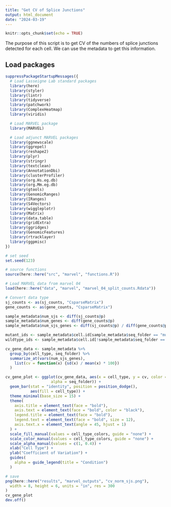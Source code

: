 ```yaml
---
title: "Get CV of Splice Junctions"
output: html_document
date: "2024-03-19"
---
```


```r
knitr::opts_chunk$set(echo = TRUE)
```

The purpose of this script is to get CV of the numbers of splice junctions detected for each cell. We can use the metadata to get this information.

## Load packages

```r
suppressPackageStartupMessages({
  # Load Lasseigne Lab standard packages
  library(here)
  library(styler)
  library(lintr)
  library(tidyverse)
  library(patchwork)
  library(ComplexHeatmap)
  library(viridis)

  # Load MARVEL package
  library(MARVEL)

  # Load adjunct MARVEL packages
  library(ggnewscale)
  library(ggrepel)
  library(reshape2)
  library(plyr)
  library(stringr)
  library(textclean)
  library(AnnotationDbi)
  library(clusterProfiler)
  library(org.Hs.eg.db)
  library(org.Mm.eg.db)
  library(gtools)
  library(GenomicRanges)
  library(IRanges)
  library(S4Vectors)
  library(wiggleplotr)
  library(Matrix)
  library(data.table)
  library(gridExtra)
  library(ggridges)
  library(GenomicFeatures)
  library(rtracklayer)
  library(ggpmisc)
})

# set seed
set.seed(123)

# source functions
source(here::here("src", "marvel", "functions.R"))
```

```r

# Load MARVEL data from marvel 04
load(here::here("data", "marvel", "marvel_04_split_counts.Rdata"))

# Convert data type
sj_counts <- as(sj_counts, "CsparseMatrix")
gene_counts <- as(gene_counts, "CsparseMatrix")
```

```r
sample_metadata$num_sjs <- diff(sj_counts@p)
sample_metadata$num_genes <- diff(gene_counts@p)
sample_metadata$num_sjs_genes <- diff(sj_counts@p) / diff(gene_counts@p)

mutant_ids <- sample_metadata$cell.id[sample_metadata$seq_folder == "mutant"]
wildtype_ids <- sample_metadata$cell.id[!sample_metadata$seq_folder == "mutant"]
```


```r

cv_gene_data <- sample_metadata %>%
  group_by(cell_type, seq_folder) %>%
  summarize_at(vars(num_sjs_genes),
    list(cv = function(x) {sd(x) / mean(x) * 100})
  )

```

```r

cv_gene_plot <- ggplot(cv_gene_data, aes(x = cell_type, y = cv, color = cell_type,
                    alpha = seq_folder)) +
  geom_bar(stat = "identity", position = position_dodge(),
           aes(fill = cell_type)) +
  theme_minimal(base_size = 15) +
  theme(
    axis.title = element_text(face = "bold"),
    axis.text = element_text(face = "bold", color = "black"),
    legend.title = element_text(face = "bold"),
    legend.text = element_text(face = "bold", size = 12),
    axis.text.x = element_text(angle = 45, hjust = 1)
  ) +
  scale_fill_manual(values = cell_type_colors, guide = "none") +
  scale_color_manual(values = cell_type_colors, guide = "none") +
  scale_alpha_manual(values = c(1, 0.4)) +
  xlab("Cell Type") +
  ylab("Coefficient of Variation") +
  guides(
    alpha = guide_legend(title = "Condition")
  ) 

# save
png(here::here("results", "marvel_outputs", "cv_norm_sjs.png"),
  width = 8, height = 6, units = "in", res = 300
)
cv_gene_plot
dev.off()

```
